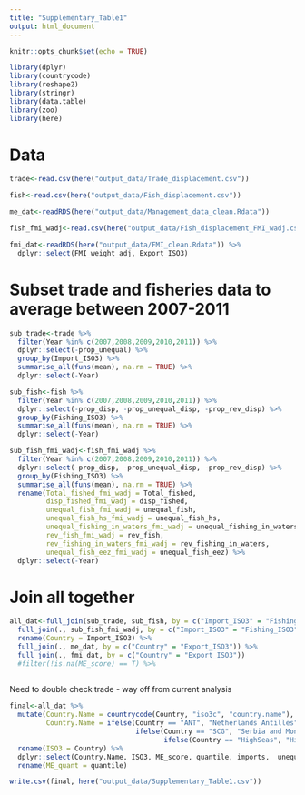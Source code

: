 ```yaml
---
title: "Supplementary_Table1"
output: html_document
---
```


```r
knitr::opts_chunk$set(echo = TRUE)
```

```r
library(dplyr)
library(countrycode)
library(reshape2)
library(stringr)
library(data.table)
library(zoo)
library(here)
```

# Data

```r
trade<-read.csv(here("output_data/Trade_displacement.csv"))

fish<-read.csv(here("output_data/Fish_displacement.csv")) 

me_dat<-readRDS(here("output_data/Management_data_clean.Rdata")) 

fish_fmi_wadj<-read.csv(here("output_data/Fish_displacement_FMI_wadj.csv")) 

fmi_dat<-readRDS(here("output_data/FMI_clean.Rdata")) %>% 
  dplyr::select(FMI_weight_adj, Export_ISO3)
```

# Subset trade and fisheries data to average between 2007-2011

```r
sub_trade<-trade %>% 
  filter(Year %in% c(2007,2008,2009,2010,2011)) %>% 
  dplyr::select(-prop_unequal) %>% 
  group_by(Import_ISO3) %>% 
  summarise_all(funs(mean), na.rm = TRUE) %>% 
  dplyr::select(-Year) 

```

```r
sub_fish<-fish %>% 
  filter(Year %in% c(2007,2008,2009,2010,2011)) %>% 
  dplyr::select(-prop_disp, -prop_unequal_disp, -prop_rev_disp) %>% 
  group_by(Fishing_ISO3) %>% 
  summarise_all(funs(mean), na.rm = TRUE) %>% 
  dplyr::select(-Year) 
```

```r
sub_fish_fmi_wadj<-fish_fmi_wadj %>% 
  filter(Year %in% c(2007,2008,2009,2010,2011)) %>% 
  dplyr::select(-prop_disp, -prop_unequal_disp, -prop_rev_disp) %>% 
  group_by(Fishing_ISO3) %>% 
  summarise_all(funs(mean), na.rm = TRUE) %>% 
  rename(Total_fished_fmi_wadj = Total_fished,
         disp_fished_fmi_wadj = disp_fished,
         unequal_fish_fmi_wadj = unequal_fish,
         unequal_fish_hs_fmi_wadj = unequal_fish_hs,
         unequal_fishing_in_waters_fmi_wadj = unequal_fishing_in_waters,
         rev_fish_fmi_wadj = rev_fish,
         rev_fishing_in_waters_fmi_wadj = rev_fishing_in_waters,
         unequal_fish_eez_fmi_wadj = unequal_fish_eez) %>% 
  dplyr::select(-Year) 
```

# Join all together

```r
all_dat<-full_join(sub_trade, sub_fish, by = c("Import_ISO3" = "Fishing_ISO3")) %>% 
  full_join(., sub_fish_fmi_wadj, by = c("Import_ISO3" = "Fishing_ISO3")) %>% 
  rename(Country = Import_ISO3) %>% 
  full_join(., me_dat, by = c("Country" = "Export_ISO3")) %>% 
  full_join(., fmi_dat, by = c("Country" = "Export_ISO3"))
  #filter(!is.na(ME_score) == T) %>% 
  
```

Need to double check trade - way off from current analysis

```r
final<-all_dat %>% 
  mutate(Country.Name = countrycode(Country, "iso3c", "country.name"),
         Country.Name = ifelse(Country == "ANT", "Netherlands Antilles",
                               ifelse(Country == "SCG", "Serbia and Montenegro",
                                      ifelse(Country == "HighSeas", "High seas", Country.Name)))) %>% 
  rename(ISO3 = Country) %>% 
  dplyr::select(Country.Name, ISO3, ME_score, quantile, imports,  unequal_imports,disp_fished, unequal_fish, unequal_fish_eez, unequal_fish_hs, unequal_fishing_in_waters, disp_fished_fmi_wadj, unequal_fish_fmi_wadj, unequal_fish_eez_fmi_wadj, unequal_fish_hs_fmi_wadj, unequal_fishing_in_waters_fmi_wadj, FMI_weight_adj) %>% 
  rename(ME_quant = quantile)
```

```r
write.csv(final, here("output_data/Supplementary_Table1.csv"))
```

